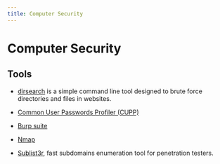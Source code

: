 ```yaml
---
title: Computer Security
---
```


# Computer Security

## Tools

- [dirsearch](https://github.com/maurosoria/dirsearch) is a simple command line
  tool designed to brute force directories and files in websites.

- [Common User Passwords Profiler (CUPP)](https://github.com/Mebus/cupp)

- [Burp suite](https://portswigger.net/burp#essential-manual-tools)

- [Nmap](https://www.explainhownow.com/2019/scan-networks-with-nmap/)

- [Sublist3r](https://github.com/aboul3la/Sublist3r), fast subdomains
  enumeration tool for penetration testers.
